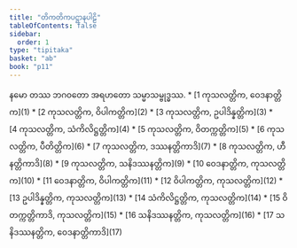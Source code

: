 ```yaml
---
title: "တိကတိကပဋ္ဌာနပါဠိ"
tableOfContents: false
sidebar:
  order: 1
type: "tipitaka"
basket: "ab"
book: "p11"
---
```


<Paragraph number="1" type="center" book="p11">
နမော တဿ ဘဂဝတော အရဟတော သမ္မာသမ္ဗုဒ္ဓဿ.

</Paragraph>

<TableOfContents book="p11">
* [1 ကုသလတ္တိက, ဝေဒနာတ္တိက](1)
* [2 ကုသလတ္တိက, ဝိပါကတ္တိက](2)
* [3 ကုသလတ္တိက, ဥပါဒိန္နတ္တိက](3)
* [4 ကုသလတ္တိက, သံကိလိဋ္ဌတ္တိက](4)
* [5 ကုသလတ္တိက, ဝိတက္ကတ္တိက](5)
* [6 ကုသလတ္တိက, ပီတိတ္တိက](6)
* [7 ကုသလတ္တိက, ဒဿနတ္တိကာဒိ](7)
* [8 ကုသလတ္တိက, ဟီနတ္တိကာဒိ](8)
* [9 ကုသလတ္တိက, သနိဒဿနတ္တိက](9)
* [10 ဝေဒနာတ္တိက, ကုသလတ္တိက](10)
* [11 ဝေဒနာတ္တိက, ဝိပါကတ္တိက](11)
* [12 ဝိပါကတ္တိက, ကုသလတ္တိက](12)
* [13 ဥပါဒိန္နတ္တိက, ကုသလတ္တိက](13)
* [14 သံကိလိဋ္ဌတ္တိက, ကုသလတ္တိက](14)
* [15 ဝိတက္ကတ္တိကာဒိ, ကုသလတ္တိက](15)
* [16 သနိဒဿနတ္တိက, ကုသလတ္တိက](16)
* [17 သနိဒဿနတ္တိက, ဝေဒနာတ္တိကာဒိ](17)
</TableOfContents>